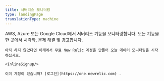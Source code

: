 ```yaml
---
title: 서버리스 모니터링
type: landingPage
translationType: machine
---
```


<LandingPageHero>
  <HeroContent>
    AWS, Azure 또는 Google Cloud에서 서버리스 기능을 모니터링합니다. 모든 기능을 한 곳에서 시각화, 문제 해결 및 경고합니다.

    아직 하지 않았다면 아래에서 무료 New Relic 계정을 만들어 오늘 데이터 모니터링을 시작하십시오.

    <InlineSignup/>

    이미 계정이 있습니까? [로그인](https://one.newrelic.com) .
  </HeroContent>
</LandingPageHero>

<LandingPageTileGrid>
  <LandingPageTile
    title="AWS Lambda"
    href="/docs/serverless-function-monitoring/aws-lambda-monitoring/get-started/monitoring-aws-lambda-serverless-monitoring"
    icon="logo-aws"
  />

  <LandingPageTile
    title="Azure Functions"
    href="/docs/integrations/microsoft-azure-integrations/azure-integrations-list/azure-functions-monitoring-integration"
    icon="logo-azure"
  />

  <LandingPageTile
    title="Google Cloud Functions"
    href="/docs/integrations/google-cloud-platform-integrations/gcp-integrations-list/google-cloud-functions-monitoring-integration"
    icon="logo-gcloud"
  />
</LandingPageTileGrid>